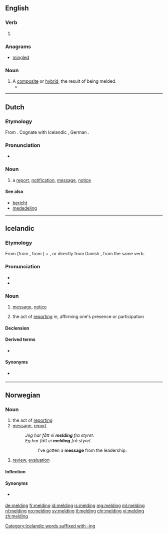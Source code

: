 ==English==

===Verb===
{{head|en}}

# {{present participle of|meld}}

===Anagrams===
* [[mingled#English|mingled]]

===Noun===
{{en-noun}}

# A [[composite]] or [[hybrid]], the result of being melded.
#* {{quote-news|year=2008|date=March 31|author=Roslyn Sulcas|title=Japanese Traditions on the Move|work=New York Times|url=http://www.nytimes.com/2008/03/31/arts/dance/31saek.html
|passage=Cross-cultural '''meldings''' of Eastern and Western dance styles and aesthetics must have been unusual and perhaps somewhat exotic when the Saeko Ichinohe Dance Company was founded in 1970. }}

----

==Dutch==

===Etymology===
From {{suffix|melden|ing|lang=nl}}. Cognate with Icelandic {{term|melding|lang=is}}, German {{term|Meldung|lang=de}}.

===Pronunciation===
* {{audio|Nl-melding.ogg|Audio|lang=nl}}

===Noun===
{{nl-noun|f|-en|meldinkje}}

# a [[report]], [[notification]], [[message]], [[notice]]

====See also====
* [[bericht]]
* [[mededeling]]

----

==Icelandic==

===Etymology===
From {{term|melda||to report|lang=is}} (from {{etyl|da|is}} {{term|melde|lang=da}}, from {{etyl|gml|is}} {{term|melden|lang=gml}}) + {{term|-ing|lang=is}}, or directly from Danish {{term|melding|lang=da}}, from the same verb.

===Pronunciation===
* {{IPA|/ˈmɛltiŋk/|lang=is}}
* {{rhymes|ɛltiŋk|lang=is}}

===Noun===
{{is-noun|f|meldingar|meldingar}}

# {{context|informal|lang=is}} [[message]], [[notice]]
# {{context|informal|lang=is}} the act of [[report]]ing in, affirming one's presence or participation

====Declension====
{{is-decl-noun-f-s1|meld|i|ng|u=u}}

====Derived terms====
* {{l|is|villumelding}}

====Synonyms====
* {{sense|notice}} {{l|is|tilkynning}}

[[Category:Icelandic words suffixed with -ing]]

----

==Norwegian==

===Noun===
{{head|no|noun}}

# the act of [[report]]ing
# [[message]], [[report]]
#: ''Jeg har fått ei '''melding ''' fra styret.'' {{qualifier|Bokmål}}
#: ''Eg har fått ei '''melding ''' frå styret.'' {{qualifier|Nynorsk}}
#:: I've gotten a '''message''' from the leadership.
# [[review]], [[evaluation]]

====Inflection====
{{no-noun-infl|nb-class=f1|nb-class2=m1|nn-class=f3}}

====Synonyms====
* {{sense|message}} {{l|no|beskjed}}

[[de:melding]]
[[fr:melding]]
[[id:melding]]
[[is:melding]]
[[mg:melding]]
[[ml:melding]]
[[nl:melding]]
[[no:melding]]
[[sv:melding]]
[[tl:melding]]
[[chr:melding]]
[[vi:melding]]
[[zh:melding]]